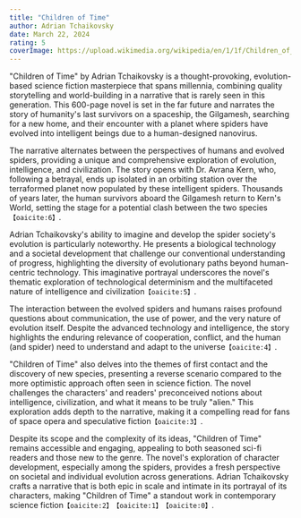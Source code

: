 ```yaml
---
title: "Children of Time"
author: Adrian Tchaikovsky
date: March 22, 2024
rating: 5
coverImage: https://upload.wikimedia.org/wikipedia/en/1/1f/Children_of_Time_%28novel%29.jpg
---
```


"Children of Time" by Adrian Tchaikovsky is a thought-provoking, evolution-based science fiction masterpiece that spans millennia, combining quality storytelling and world-building in a narrative that is rarely seen in this generation. This 600-page novel is set in the far future and narrates the story of humanity's last survivors on a spaceship, the Gilgamesh, searching for a new home, and their encounter with a planet where spiders have evolved into intelligent beings due to a human-designed nanovirus.

The narrative alternates between the perspectives of humans and evolved spiders, providing a unique and comprehensive exploration of evolution, intelligence, and civilization. The story opens with Dr. Avrana Kern, who, following a betrayal, ends up isolated in an orbiting station over the terraformed planet now populated by these intelligent spiders. Thousands of years later, the human survivors aboard the Gilgamesh return to Kern's World, setting the stage for a potential clash between the two species &#8203;``【oaicite:6】``&#8203;.

Adrian Tchaikovsky's ability to imagine and develop the spider society's evolution is particularly noteworthy. He presents a biological technology and a societal development that challenge our conventional understanding of progress, highlighting the diversity of evolutionary paths beyond human-centric technology. This imaginative portrayal underscores the novel's thematic exploration of technological determinism and the multifaceted nature of intelligence and civilization&#8203;``【oaicite:5】``&#8203;.

The interaction between the evolved spiders and humans raises profound questions about communication, the use of power, and the very nature of evolution itself. Despite the advanced technology and intelligence, the story highlights the enduring relevance of cooperation, conflict, and the human (and spider) need to understand and adapt to the universe&#8203;``【oaicite:4】``&#8203;.

"Children of Time" also delves into the themes of first contact and the discovery of new species, presenting a reverse scenario compared to the more optimistic approach often seen in science fiction. The novel challenges the characters' and readers' preconceived notions about intelligence, civilization, and what it means to be truly "alien." This exploration adds depth to the narrative, making it a compelling read for fans of space opera and speculative fiction&#8203;``【oaicite:3】``&#8203;.

Despite its scope and the complexity of its ideas, "Children of Time" remains accessible and engaging, appealing to both seasoned sci-fi readers and those new to the genre. The novel's exploration of character development, especially among the spiders, provides a fresh perspective on societal and individual evolution across generations. Adrian Tchaikovsky crafts a narrative that is both epic in scale and intimate in its portrayal of its characters, making "Children of Time" a standout work in contemporary science fiction &#8203;``【oaicite:2】``&#8203;&#8203;``【oaicite:1】``&#8203;&#8203;``【oaicite:0】``&#8203;.
